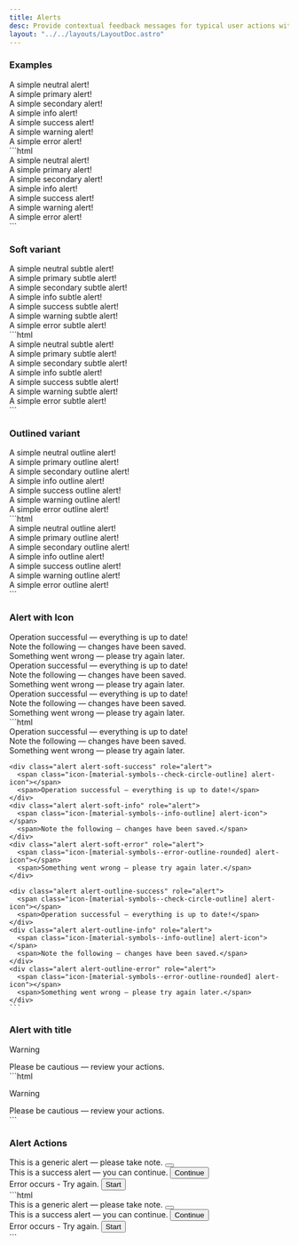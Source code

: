 ```yaml
---
title: Alerts
desc: Provide contextual feedback messages for typical user actions with the handful of available and flexible alert messages.
layout: "../../layouts/LayoutDoc.astro"
---
```



### Examples

<Example>
  <div slot="preview" class='space-y-2'>
    <div class="alert" role="alert">A simple neutral alert!</div>
    <div class="alert alert-primary" role="alert">A simple primary alert!</div>
    <div class="alert alert-secondary" role="alert">A simple secondary alert!</div>
    <div class="alert alert-info" role="alert">A simple info alert!</div>
    <div class="alert alert-success" role="alert">A simple success alert!</div>
    <div class="alert alert-warning" role="alert">A simple warning alert!</div>
    <div class="alert alert-error" role="alert">A simple error alert!</div>
  </div>

  <div slot="code">
    ```html
    <div class="alert" role="alert">A simple neutral alert!</div>
    <div class="alert alert-primary" role="alert">A simple primary alert!</div>
    <div class="alert alert-secondary" role="alert">A simple secondary alert!</div>
    <div class="alert alert-info" role="alert">A simple info alert!</div>
    <div class="alert alert-success" role="alert">A simple success alert!</div>
    <div class="alert alert-warning" role="alert">A simple warning alert!</div>
    <div class="alert alert-error" role="alert">A simple error alert!</div>
    ```
  </div>
</Example>

### Soft variant

<Example>
  <div slot="preview" class='space-y-2'>
    <div class="alert alert-soft" role="alert">A simple neutral subtle alert!</div>
    <div class="alert alert-soft-primary" role="alert">A simple primary subtle alert!</div>
    <div class="alert alert-soft-secondary" role="alert">A simple secondary subtle alert!</div>
    <div class="alert alert-soft-info" role="alert">A simple info subtle alert!</div>
    <div class="alert alert-soft-success" role="alert">A simple success subtle alert!</div>
    <div class="alert alert-soft-warning" role="alert">A simple warning subtle alert!</div>
    <div class="alert alert-soft-error" role="alert">A simple error subtle alert!</div>
  </div>

  <div slot="code">
    ```html
    <div class="alert alert-soft" role="alert">A simple neutral subtle alert!</div>
    <div class="alert alert-soft-primary" role="alert">A simple primary subtle alert!</div>
    <div class="alert alert-soft-secondary" role="alert">A simple secondary subtle alert!</div>
    <div class="alert alert-soft-info" role="alert">A simple info subtle alert!</div>
    <div class="alert alert-soft-success" role="alert">A simple success subtle alert!</div>
    <div class="alert alert-soft-warning" role="alert">A simple warning subtle alert!</div>
    <div class="alert alert-soft-error" role="alert">A simple error subtle alert!</div>
    ```
  </div>
</Example>

### Outlined variant

<Example>
  <div slot="preview" class='space-y-2'>
    <div class="alert alert-outline" role="alert">A simple neutral outline alert!</div>
    <div class="alert alert-outline-primary" role="alert">A simple primary outline alert!</div>
    <div class="alert alert-outline-secondary" role="alert">A simple secondary outline alert!</div>
    <div class="alert alert-outline-info" role="alert">A simple info outline alert!</div>
    <div class="alert alert-outline-success" role="alert">A simple success outline alert!</div>
    <div class="alert alert-outline-warning" role="alert">A simple warning outline alert!</div>
    <div class="alert alert-outline-error" role="alert">A simple error outline alert!</div>
  </div>

  <div slot="code">
    ```html
    <div class="alert alert-outline" role="alert">A simple neutral outline alert!</div>
    <div class="alert alert-outline-primary" role="alert">A simple primary outline alert!</div>
    <div class="alert alert-outline-secondary" role="alert">A simple secondary outline alert!</div>
    <div class="alert alert-outline-info" role="alert">A simple info outline alert!</div>
    <div class="alert alert-outline-success" role="alert">A simple success outline alert!</div>
    <div class="alert alert-outline-warning" role="alert">A simple warning outline alert!</div>
    <div class="alert alert-outline-error" role="alert">A simple error outline alert!</div>
    ```
  </div>
</Example>

### Alert with Icon

<Example>
  <div slot="preview" class='space-y-2'>
    <div class="alert alert-success" role="alert">
      <span class="icon-[material-symbols--check-circle-outline] alert-icon"></span>
      <span>Operation successful — everything is up to date!</span>
    </div>
    <div class="alert alert-info" role="alert">
      <span class="icon-[material-symbols--info-outline] alert-icon"></span>
      <span>Note the following — changes have been saved.</span>
    </div>
    <div class="alert alert-error" role="alert">
      <span class="icon-[material-symbols--error-outline-rounded] alert-icon"></span>
      <span>Something went wrong — please try again later.</span>
    </div>
    <div class="alert alert-soft-success" role="alert">
      <span class="icon-[material-symbols--check-circle-outline] alert-icon"></span>
      <span>Operation successful — everything is up to date!</span>
    </div>
    <div class="alert alert-soft-info" role="alert">
      <span class="icon-[material-symbols--info-outline] alert-icon"></span>
      <span>Note the following — changes have been saved.</span>
    </div>
    <div class="alert alert-soft-error" role="alert">
      <span class="icon-[material-symbols--error-outline-rounded] alert-icon"></span>
      <span>Something went wrong — please try again later.</span>
    </div>
    <div class="alert alert-outline-success" role="alert">
      <span class="icon-[material-symbols--check-circle-outline] alert-icon"></span>
      <span>Operation successful — everything is up to date!</span>
    </div>
    <div class="alert alert-outline-info" role="alert">
      <span class="icon-[material-symbols--info-outline] alert-icon"></span>
      <span>Note the following — changes have been saved.</span>
    </div>
    <div class="alert alert-outline-error" role="alert">
      <span class="icon-[material-symbols--error-outline-rounded] alert-icon"></span>
      <span>Something went wrong — please try again later.</span>
    </div>
  </div>

  <div slot="code">
    ```html
    <div class="alert alert-success" role="alert">
      <span class="icon-[material-symbols--check-circle-outline] alert-icon"></span>
      <span>Operation successful — everything is up to date!</span>
    </div>
    <div class="alert alert-info" role="alert">
      <span class="icon-[material-symbols--info-outline] alert-icon"></span>
      <span>Note the following — changes have been saved.</span>
    </div>
    <div class="alert alert-error" role="alert">
      <span class="icon-[material-symbols--error-outline-rounded] alert-icon"></span>
      <span>Something went wrong — please try again later.</span>
    </div>

    <div class="alert alert-soft-success" role="alert">
      <span class="icon-[material-symbols--check-circle-outline] alert-icon"></span>
      <span>Operation successful — everything is up to date!</span>
    </div>
    <div class="alert alert-soft-info" role="alert">
      <span class="icon-[material-symbols--info-outline] alert-icon"></span>
      <span>Note the following — changes have been saved.</span>
    </div>
    <div class="alert alert-soft-error" role="alert">
      <span class="icon-[material-symbols--error-outline-rounded] alert-icon"></span>
      <span>Something went wrong — please try again later.</span>
    </div>

    <div class="alert alert-outline-success" role="alert">
      <span class="icon-[material-symbols--check-circle-outline] alert-icon"></span>
      <span>Operation successful — everything is up to date!</span>
    </div>
    <div class="alert alert-outline-info" role="alert">
      <span class="icon-[material-symbols--info-outline] alert-icon"></span>
      <span>Note the following — changes have been saved.</span>
    </div>
    <div class="alert alert-outline-error" role="alert">
      <span class="icon-[material-symbols--error-outline-rounded] alert-icon"></span>
      <span>Something went wrong — please try again later.</span>
    </div>
    ```
  </div>
</Example>

### Alert with title

<Example>
  <div slot="preview" class='space-y-2'>
    <div class="alert alert-soft-warning items-start" role="alert">
      <span class="icon-[material-symbols--warning-outline-rounded] alert-icon"></span>
      <div>
        <p>Warning</p>
        <span>Please be cautious — review your actions.</span>
      </div>
    </div>
  </div>

  <div slot="code">
    ```html
    <div class="alert alert-soft-warning items-start" role="alert">
      <span class="icon-[material-symbols--warning-outline-rounded] alert-icon"></span>
      <div>
        <p>Warning</p>
        <span>Please be cautious — review your actions.</span>
      </div>
    </div>
    ```
  </div>
</Example>

### Alert Actions

<Example>
  <div slot="preview" class='space-y-2'>
    <div class="alert alert-soft-warning" role="alert">
      <span class="icon-[material-symbols--warning-outline-rounded] alert-icon"></span>
      <span>This is a generic alert — please take note.</span>
      <button class='btn btn-icon btn-icon-warning ms-auto shrink-0'>
        <span class='icon-[material-symbols--close-rounded] text-base'></span>
      </button>
    </div>
    <div class="alert alert-outline-success" role="alert">
      <span class="icon-[material-symbols--check-circle-outline] alert-icon"></span>
      <span>This is a success alert — you can continue.</span>
      <button class='btn btn-sm btn-success ms-auto shrink-0'>
        Continue
      </button>
    </div>
    <div class="alert alert-error" role="alert">
      <span class="icon-[material-symbols--error-outline-rounded] alert-icon"></span>
      <span>Error occurs - Try again.</span>
      <button class='btn btn-sm btn-text-error text-contrast hover:bg-error-dark ms-auto'>
        Start
      </button>
    </div>
  </div>

  <div slot="code">
    ```html
    <div class="alert alert-soft-warning" role="alert">
      <span class="icon-[material-symbols--warning-outline-rounded] alert-icon"></span>
      <span>This is a generic alert — please take note.</span>
      <button class='btn btn-icon btn-icon-warning ms-auto shrink-0'>
        <span class='icon-[material-symbols--close-rounded] text-base'></span>
      </button>
    </div>
    <div class="alert alert-outline-success" role="alert">
      <span class="icon-[material-symbols--check-circle-outline] alert-icon"></span>
      <span>This is a success alert — you can continue.</span>
      <button class='btn btn-sm btn-success ms-auto shrink-0'>
        Continue
      </button>
    </div>
    <div class="alert alert-error" role="alert">
      <span class="icon-[material-symbols--error-outline-rounded] alert-icon"></span>
      <span>Error occurs - Try again.</span>
      <button class='btn btn-sm btn-text-error text-contrast hover:bg-error-dark ms-auto'>
        Start
      </button>
    </div>
    ```
  </div>
</Example>